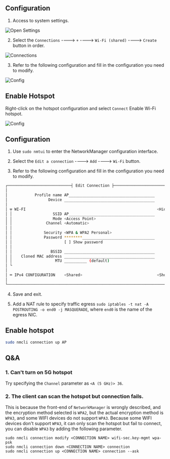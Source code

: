 <Tabs>

<TabItem label="KDE Desktop" value="KDE">

## Configuration

1. Access to system settings.

![Open Settings](/img/common/ap/ap-open-setting.webp)

2. Select the `Connections` ----> `+` ----> `Wi-Fi (shared)` ----> `Create` button in order.

![Connections](/img/common/ap/ap-connections.webp)

3. Refer to the following configuration and fill in the configuration you need to modify.

![Config](/img/common/ap/ap-config.webp)

## Enable Hotspot

Right-click on the hotspot configuration and select `Connect` Enable Wi-Fi hotspot.

![Config](/img/common/ap/ap-connect.webp)

</TabItem>

<TabItem label="Shell" value="Shell">

## Configuration

1. Use `sudo nmtui` to enter the NetworkManager configuration interface.

2. Select the `Edit a connection` ----> `Add` ----> `Wi-Fi` button.

3. Refer to the following configuration and fill in the configuration you need to modify.

```bash
┌────────────────────────────┤ Edit Connection ├─────────────────────────────┐
│                                                                          ↑│
│            Profile name AP______________________________________          ▮│
│                  Device ________________________________________          ▒│
│                                                                           ▒│
│ ╤ WI-FI                                                          <Hide>   ▒│
│ │                  SSID AP______________________________________          ▒│
│ │                  Mode <Access Point>                                    ▒│
│ │               Channel <Automatic>                                       ▒│
│ │                                                                         ▒│
│ │              Security <WPA & WPA2 Personal>                             ▒│
│ │              Password ********________________________________          ▒│
│ │                       [ ] Show password                                 ▒│
│ │                                                                         ▒│
│ │                 BSSID ________________________________________          ▒│
│ │    Cloned MAC address ________________________________________          ▒│
│ │                   MTU __________ (default)                              ▒│
│ └                                                                         ▒│
│                                                                           ▒│
│ ═ IPv4 CONFIGURATION    <Shared>                                 <Show>   ▒│
│                                                                          ↓│
└────────────────────────────────────────────────────────────────────────────┘
```

4. Save and exit.

5. Add a NAT rule to specify traffic egress `sudo iptables -t nat -A POSTROUTING -o end0 -j MASQUERADE`, where `end0` is the name of the egress NIC.

## Enable hotspot

```bash
sudo nmcli connection up AP
```

</TabItem>

</Tabs>

## Q&A

### 1. Can't turn on 5G hotspot

Try specifying the `Channel` parameter as `<A (5 GHz)> 36`.

### 2. The client can scan the hotspot but connection fails.

This is because the front-end of `NetworkManager` is wrongly described,
and the encryption method selected is `WPA2`, but the actual encryption method is `WPA3`,
and some WIFI devices do not support `WPA3`.
Because some WIFI devices don't support `WPA3`, it can only scan the hotspot but fail to connect,
you can disable `WPA3` by adding the following parameter.

```
sudo nmcli connection modify <CONNECTION NAME> wifi-sec.key-mgmt wpa-psk
sudo nmcli connection down <CONNECTION NAME> connection
sudo nmcli connection up <CONNECTION NAME> connection --ask
```
